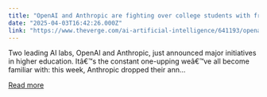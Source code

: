 ```yaml
---
title: "OpenAI and Anthropic are fighting over college students with free AI"
date: "2025-04-03T16:42:26.000Z"
link: "https://www.theverge.com/ai-artificial-intelligence/641193/openai-anthropic-education-tool-college"
---
```


Two leading AI labs, OpenAI and Anthropic, just announced major initiatives in higher education. Itâ€™s the constant one-upping weâ€™ve all become familiar with: this week, Anthropic dropped their ann...

[Read more](https://www.theverge.com/ai-artificial-intelligence/641193/openai-anthropic-education-tool-college)
